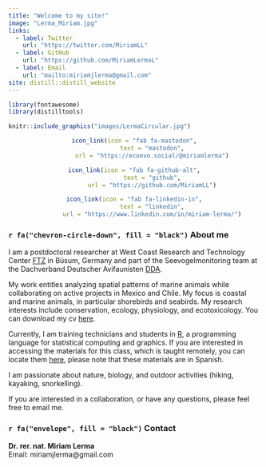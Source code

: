 ```yaml
---
title: "Welcome to my site!"
image: "Lerma_Miriam.jpg"
links:
  - label: Twitter
    url: "https://twitter.com/MiriamLL"
  - label: GitHub
    url: "https://github.com/MiriamLermaL"
  - label: Email
    url: "mailto:miriamjlerma@gmail.com"
site: distill::distill_website
---
```



```r
library(fontawesome)
library(distilltools)
```

```r
knitr::include_graphics("images/LermaCircular.jpg")
```

<center>
<left>
```r
icon_link(icon = "fab fa-mastodon",
          text = "mastodon",
          url = "https://ecoevo.social/@miriamlerma")
```



```r
icon_link(icon = "fab fa-github-alt",
          text = "github",
          url = "https://github.com/MiriamLL")
```


```r
icon_link(icon = "fab fa-linkedin-in",
          text = "linkedin",
          url = "https://www.linkedin.com/in/miriam-lerma/")
```
</center>

### `r fa("chevron-circle-down", fill = "black")` About  me
I am a postdoctoral researcher at West Coast Research and Technology Center [FTZ](https://www.ftz.uni-kiel.de/de) in Büsum, Germany and part of the Seevogelmonitoring team at the Dachverband Deutscher Avifaunisten [DDA](https://www.dda-web.de/). 

My work entitles analyzing spatial patterns of marine animals while collaborating on active projects in Mexico and Chile. My focus is coastal and marine animals, in particular shorebirds and seabirds. My research interests include conservation, ecology, physiology, and ecotoxicology. You can download my cv [here](https://raw.githubusercontent.com/MiriamLL/Curriculum/master/CV/CV-Lerma.pdf). 

Currently, I am training technicians and students in [R](https://www.r-project.org/about.html), a programming language for statistical computing and graphics. If you are interested in accessing the materials for this class, which is taught remotely, you can locate them [here](https://www.miriam-lerma.com/materiales.html), please note that these materials are in Spanish. 

I am passionate about nature, biology, and outdoor activities (hiking, kayaking, snorkelling).   

If you are interested in a collaboration, or have any questions, please feel free to email me. 

### `r fa("envelope", fill = "black")` Contact
**Dr. rer. nat. Miriam Lerma** <br>
Email: miriamjlerma@gmail.com

